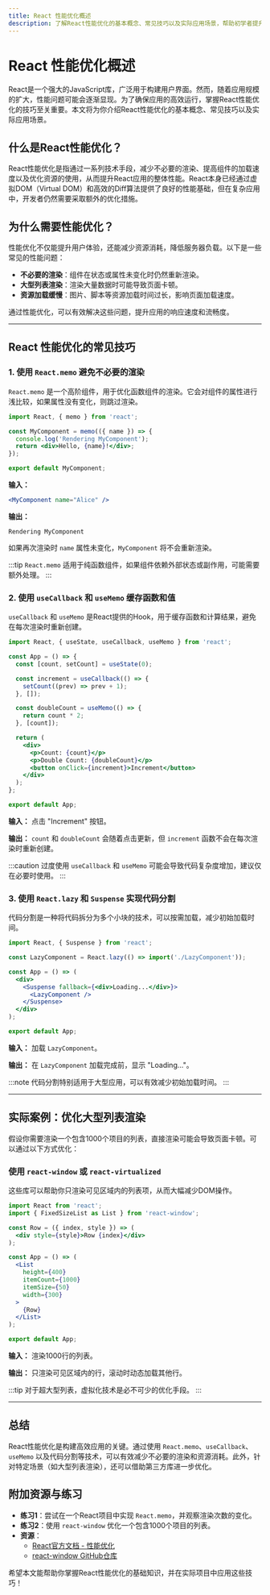 ```yaml
---
title: React 性能优化概述
description: 了解React性能优化的基本概念、常见技巧以及实际应用场景，帮助初学者提升React应用的性能。
---
```


# React 性能优化概述

React是一个强大的JavaScript库，广泛用于构建用户界面。然而，随着应用规模的扩大，性能问题可能会逐渐显现。为了确保应用的高效运行，掌握React性能优化的技巧至关重要。本文将为你介绍React性能优化的基本概念、常见技巧以及实际应用场景。

## 什么是React性能优化？

React性能优化是指通过一系列技术手段，减少不必要的渲染、提高组件的加载速度以及优化资源的使用，从而提升React应用的整体性能。React本身已经通过虚拟DOM（Virtual DOM）和高效的Diff算法提供了良好的性能基础，但在复杂应用中，开发者仍然需要采取额外的优化措施。

## 为什么需要性能优化？

性能优化不仅能提升用户体验，还能减少资源消耗，降低服务器负载。以下是一些常见的性能问题：

- **不必要的渲染**：组件在状态或属性未变化时仍然重新渲染。
- **大型列表渲染**：渲染大量数据时可能导致页面卡顿。
- **资源加载缓慢**：图片、脚本等资源加载时间过长，影响页面加载速度。

通过性能优化，可以有效解决这些问题，提升应用的响应速度和流畅度。

---

## React 性能优化的常见技巧

### 1. 使用 `React.memo` 避免不必要的渲染

`React.memo` 是一个高阶组件，用于优化函数组件的渲染。它会对组件的属性进行浅比较，如果属性没有变化，则跳过渲染。

```jsx
import React, { memo } from 'react';

const MyComponent = memo(({ name }) => {
  console.log('Rendering MyComponent');
  return <div>Hello, {name}!</div>;
});

export default MyComponent;
```

**输入：**
```jsx
<MyComponent name="Alice" />
```

**输出：**
```
Rendering MyComponent
```

如果再次渲染时 `name` 属性未变化，`MyComponent` 将不会重新渲染。

:::tip
`React.memo` 适用于纯函数组件，如果组件依赖外部状态或副作用，可能需要额外处理。
:::

### 2. 使用 `useCallback` 和 `useMemo` 缓存函数和值

`useCallback` 和 `useMemo` 是React提供的Hook，用于缓存函数和计算结果，避免在每次渲染时重新创建。

```jsx
import React, { useState, useCallback, useMemo } from 'react';

const App = () => {
  const [count, setCount] = useState(0);

  const increment = useCallback(() => {
    setCount((prev) => prev + 1);
  }, []);

  const doubleCount = useMemo(() => {
    return count * 2;
  }, [count]);

  return (
    <div>
      <p>Count: {count}</p>
      <p>Double Count: {doubleCount}</p>
      <button onClick={increment}>Increment</button>
    </div>
  );
};

export default App;
```

**输入：**
点击 "Increment" 按钮。

**输出：**
`count` 和 `doubleCount` 会随着点击更新，但 `increment` 函数不会在每次渲染时重新创建。

:::caution
过度使用 `useCallback` 和 `useMemo` 可能会导致代码复杂度增加，建议仅在必要时使用。
:::

### 3. 使用 `React.lazy` 和 `Suspense` 实现代码分割

代码分割是一种将代码拆分为多个小块的技术，可以按需加载，减少初始加载时间。

```jsx
import React, { Suspense } from 'react';

const LazyComponent = React.lazy(() => import('./LazyComponent'));

const App = () => (
  <div>
    <Suspense fallback={<div>Loading...</div>}>
      <LazyComponent />
    </Suspense>
  </div>
);

export default App;
```

**输入：**
加载 `LazyComponent`。

**输出：**
在 `LazyComponent` 加载完成前，显示 "Loading..."。

:::note
代码分割特别适用于大型应用，可以有效减少初始加载时间。
:::

---

## 实际案例：优化大型列表渲染

假设你需要渲染一个包含1000个项目的列表，直接渲染可能会导致页面卡顿。可以通过以下方式优化：

### 使用 `react-window` 或 `react-virtualized`

这些库可以帮助你只渲染可见区域内的列表项，从而大幅减少DOM操作。

```jsx
import React from 'react';
import { FixedSizeList as List } from 'react-window';

const Row = ({ index, style }) => (
  <div style={style}>Row {index}</div>
);

const App = () => (
  <List
    height={400}
    itemCount={1000}
    itemSize={50}
    width={300}
  >
    {Row}
  </List>
);

export default App;
```

**输入：**
渲染1000行的列表。

**输出：**
只渲染可见区域内的行，滚动时动态加载其他行。

:::tip
对于超大型列表，虚拟化技术是必不可少的优化手段。
:::

---

## 总结

React性能优化是构建高效应用的关键。通过使用 `React.memo`、`useCallback`、`useMemo` 以及代码分割等技术，可以有效减少不必要的渲染和资源消耗。此外，针对特定场景（如大型列表渲染），还可以借助第三方库进一步优化。

## 附加资源与练习

- **练习1**：尝试在一个React项目中实现 `React.memo`，并观察渲染次数的变化。
- **练习2**：使用 `react-window` 优化一个包含1000个项目的列表。
- **资源**：
  - [React官方文档 - 性能优化](https://reactjs.org/docs/optimizing-performance.html)
  - [react-window GitHub仓库](https://github.com/bvaughn/react-window)

希望本文能帮助你掌握React性能优化的基础知识，并在实际项目中应用这些技巧！